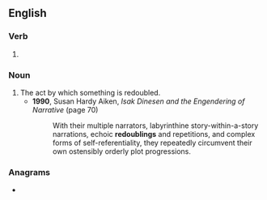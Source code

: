 ==English==

===Verb===
{{head|en|present participle}}

# {{present participle of|redouble|lang=en|nocat=1}}

===Noun===
{{en-noun}}

# The act by which something is redoubled.
#* '''1990''', Susan Hardy Aiken, ''Isak Dinesen and the Engendering of Narrative'' (page 70)
#*: With their multiple narrators, labyrinthine story-within-a-story narrations, echoic '''redoublings''' and repetitions, and complex forms of self-referentiality, they repeatedly circumvent their own ostensibly orderly plot progressions.

===Anagrams===
* {{anagrams|en|a=bdegilnoru|bouldering}}